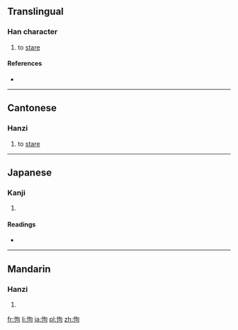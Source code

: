 ==Translingual==

===Han character===
{{Han char|rn=61|rad=心|as=05|sn=8|four=9702<sub>0</sub>|canj=心心口 (PPR)|ids=⿰[[忄]][[句]]}}

# {{context|Cantonese}} to [[stare]]

====References====
* {{Han ref|kx=0380.040|dkj=10435|dj=0708.050|hdz=42287.060|uh=6010|ud=24592|bh=CCAA|bd=52394}}

----

==Cantonese==

===Hanzi===
{{yue-hanzi|jyut=[[kau3]], [[ngau6]]|y=kau3, ngau6}}

# to [[stare]]

----

==Japanese==

===Kanji===
{{ja-kanji|grade=|rs=心05}}

# {{defn|lang=ja|sort=心05}}

====Readings====
* {{ja-readings|on=[[こう]] (kō), [[く]] (ku), [[こ]] (ko)|kun=[[おろか]] (oroka)}}

----

==Mandarin==

===Hanzi===
{{cmn-hanzi|pin=[[jù]] ([[ju4]]), [[kòu]] ([[kou4]])|wg=chü<sup>4</sup>, k'ou<sup>4</sup>}}

# {{defn|lang=cmn|sort=心05}}

[[fr:怐]]
[[li:怐]]
[[ja:怐]]
[[pl:怐]]
[[zh:怐]]